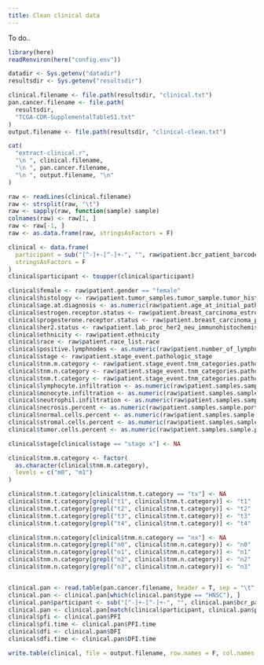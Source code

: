 ```yaml
---
title: Clean clinical data
---
```


To do..

```r
library(here)
readRenviron(here("config.env"))

datadir <- Sys.getenv("datadir")
resultsdir <- Sys.getenv("resultsdir")

clinical.filename <- file.path(resultsdir, "clinical.txt")
pan.cancer.filename <- file.path(
  resultsdir,
  "TCGA-CDR-SupplementalTableS1.txt"
)
output.filename <- file.path(resultsdir, "clinical-clean.txt")

cat(
  "extract-clinical.r",
  "\n ", clinical.filename,
  "\n ", pan.cancer.filename,
  "\n ", output.filename, "\n"
)

raw <- readLines(clinical.filename)
raw <- strsplit(raw, "\t")
raw <- sapply(raw, function(sample) sample)
colnames(raw) <- raw[1, ]
raw <- raw[-1, ]
raw <- as.data.frame(raw, stringsAsFactors = F)

clinical <- data.frame(
  participant = sub("[^-]+-[^-]+-", "", raw$patient.bcr_patient_barcode),
  stringsAsFactors = F
)
clinical$participant <- toupper(clinical$participant)

clinical$female <- raw$patient.gender == "female"
clinical$histology <- raw$patient.tumor_samples.tumor_sample.tumor_histologies.tumor_histology.histological_type
clinical$age.at.diagnosis <- as.numeric(raw$patient.age_at_initial_pathologic_diagnosis)
clinical$estrogen.receptor.status <- raw$patient.breast_carcinoma_estrogen_receptor_status
clinical$progesterone.receptor.status <- raw$patient.breast_carcinoma_progesterone_receptor_status
clinical$her2.status <- raw$patient.lab_proc_her2_neu_immunohistochemistry_receptor_status
clinical$ethnicity <- raw$patient.ethnicity
clinical$race <- raw$patient.race_list.race
clinical$positive.lymphnodes <- as.numeric(raw$patient.number_of_lymphnodes_positive_by_he)
clinical$stage <- raw$patient.stage_event.pathologic_stage
clinical$tnm.m.category <- raw$patient.stage_event.tnm_categories.pathologic_categories.pathologic_m
clinical$tnm.n.category <- raw$patient.stage_event.tnm_categories.pathologic_categories.pathologic_n
clinical$tnm.t.category <- raw$patient.stage_event.tnm_categories.pathologic_categories.pathologic_t
clinical$lymphocyte.infiltration <- as.numeric(raw$patient.samples.sample.portions.portion.slides.slide.percent_lymphocyte_infiltration)
clinical$monocyte.infiltration <- as.numeric(raw$patient.samples.sample.portions.portion.slides.slide.percent_monocyte_infiltration)
clinical$neutrophil.infiltration <- as.numeric(raw$patient.samples.sample.portions.portion.slides.slide.percent_neutrophil_infiltration)
clinical$necrosis.percent <- as.numeric(raw$patient.samples.sample.portions.portion.slides.slide.percent_necrosis)
clinical$normal.cells.percent <- as.numeric(raw$patient.samples.sample.portions.portion.slides.slide.percent_normal_cells)
clinical$stromal.cells.percent <- as.numeric(raw$patient.samples.sample.portions.portion.slides.slide.percent_stromal_cells)
clinical$tumor.cells.percent <- as.numeric(raw$patient.samples.sample.portions.portion.slides.slide.percent_tumor_cells)

clinical$stage[clinical$stage == "stage x"] <- NA

clinical$tnm.m.category <- factor(
  as.character(clinical$tnm.m.category),
  levels = c("m0", "m1")
)

clinical$tnm.t.category[clinical$tnm.t.category == "tx"] <- NA
clinical$tnm.t.category[grepl("t1", clinical$tnm.t.category)] <- "t1"
clinical$tnm.t.category[grepl("t2", clinical$tnm.t.category)] <- "t2"
clinical$tnm.t.category[grepl("t3", clinical$tnm.t.category)] <- "t3"
clinical$tnm.t.category[grepl("t4", clinical$tnm.t.category)] <- "t4"

clinical$tnm.n.category[clinical$tnm.n.category == "nx"] <- NA
clinical$tnm.n.category[grepl("n0", clinical$tnm.n.category)] <- "n0"
clinical$tnm.n.category[grepl("n1", clinical$tnm.n.category)] <- "n1"
clinical$tnm.n.category[grepl("n2", clinical$tnm.n.category)] <- "n2"
clinical$tnm.n.category[grepl("n3", clinical$tnm.n.category)] <- "n3"


clinical.pan <- read.table(pan.cancer.filename, header = T, sep = "\t", stringsAsFactors = F)
clinical.pan <- clinical.pan[which(clinical.pan$type == "HNSC"), ]
clinical.pan$participant <- sub("[^-]+-[^-]+-", "", clinical.pan$bcr_patient_barcode)
clinical.pan <- clinical.pan[match(clinical$participant, clinical.pan$participant), ]
clinical$pfi <- clinical.pan$PFI
clinical$pfi.time <- clinical.pan$PFI.time
clinical$dfi <- clinical.pan$DFI
clinical$dfi.time <- clinical.pan$DFI.time

write.table(clinical, file = output.filename, row.names = F, col.names = T, sep = "\t")
```
